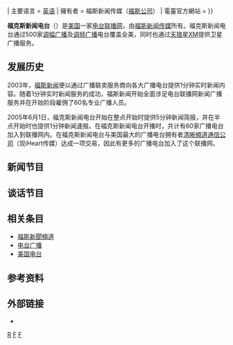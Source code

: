 {{noteTA
|T=zh-cn:福克斯新闻电台; zh-hans:福斯新闻电台; zh-tw:福斯新聞電臺; zh-hk:霍士新聞電臺; 
|1=zh-cn:福克斯;zh-hans:福斯; zh-tw:福斯; zh-hk:霍士; 
}}
{{广播电台
| 電臺名稱     = 福克斯新闻电台
| 英文名稱     = Fox News Radio
| 電臺圖片檔案 = File:Fox News Radio logo.png
| 電臺圖片尺寸 = 200px
| 所屬國家     = {{USA}}
| 播放地區     = [[美加地区|美加地区]]
| 開播日期     = {{Start date and age|2003}}
| 类型         = [[廣播聯播網|电台联播网]]{{\}}{{Link-en|谈话电台|Talk radio|新闻及谈话电台}}
| 主要语言     = [[英语|英语]]
| 擁有者       = 福斯新闻传媒（[[福斯公司|福斯公司]]）
| 電臺官方網站  = {{URL|https://radio.foxnews.com/}}
}}

'''福克斯新闻电台'''（{{Lang-en|Fox News Radio}}）是[[美国|美国]]一家[[廣播聯播網|电台联播网]]，由[[福斯新聞頻道|福斯新闻传媒]]所有。福克斯新闻电台通过500家[[调幅广播|调幅广播]]及[[调频广播|调频广播]]电台覆盖全美，同时也通过[[天狼星XM|天狼星XM]]提供卫星广播服务。

== 发展历史 ==
2003年，[[福斯新聞頻道|福斯新闻]]便以通过广播联卖服务商{{Link-en|西木壹号 (1976年－2011年)|Westwood One (1976–2011)|西木壹号}}向各大广播电台提供1分钟实时新闻内容。随着1分钟实时新闻服务的成功，福斯新闻开始全面涉足电台联播网新闻广播服务并在开始阶段雇佣了60名专业广播人员。

2005年6月1日，福克斯新闻电台开始在整点开始时提供5分钟新闻简报，并在半点开始时也提供1分钟新闻速报。在福克斯新闻电台开播时，共计有60家广播电台加入到联播网内。在福克斯新闻电台与美国最大的广播电台拥有者[[清晰頻道通信公司|清晰頻道通信公司]]（现iHeart传媒）达成一项交易，因此有更多的广播电台加入了这个联播网。

== 新闻节目 ==

== 谈话节目 ==

== 相关条目 ==
* [[福斯新聞頻道|福斯新聞頻道]]
* [[电台广播|电台广播]]
* [[美国电台|美国电台]]

== 参考资料 ==
{{Reflist}}

== 外部链接 ==
* {{Official website|https://radio.foxnews.com/}}

{{福斯公司}}
{{白宮簡報室座次表}}
{{Authority control}}

[[Category:福斯新闻频道|R]]
[[Category:美国电台联播网|F]]
[[Category:2003年開播的電台|F]]